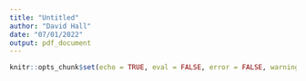 ```yaml
---
title: "Untitled"
author: "David Hall"
date: "07/01/2022"
output: pdf_document
---
```


```r
knitr::opts_chunk$set(echo = TRUE, eval = FALSE, error = FALSE, warning = FALSE, message = FALSE)
```

